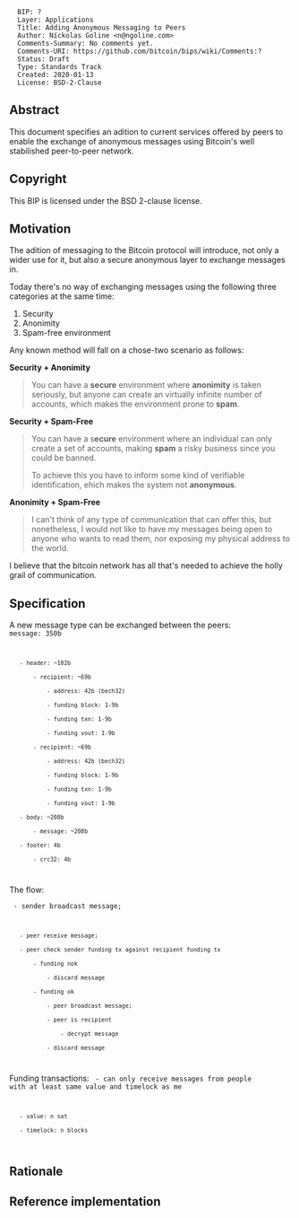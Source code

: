 <pre>
  BIP: ?
  Layer: Applications
  Title: Adding Anonymous Messaging to Peers
  Author: Níckolas Goline <n@ngoline.com>
  Comments-Summary: No comments yet.
  Comments-URI: https://github.com/bitcoin/bips/wiki/Comments:?
  Status: Draft
  Type: Standards Track
  Created: 2020-01-13
  License: BSD-2-Clause
</pre>

==Abstract==

This document specifies an adition to current services offered by peers to enable the exchange of anonymous messages using Bitcoin's well stabilished peer-to-peer network.

==Copyright==

This BIP is licensed under the BSD 2-clause license.

==Motivation==

The adition of messaging to the Bitcoin protocol will introduce, not only a wider use for it, but also a secure anonymous layer to exchange messages in.

Today there's no way of exchanging messages using the following three categories at the same time:

#  Security
#  Anonimity
#  Spam-free environment

Any known method will fall on a chose-two scenario as follows:

'''Security + Anonimity'''

<blockquote>You can have a '''secure''' environment where '''anonimity''' is taken seriously, but anyone can create an virtually infinite number of accounts, which makes the environment prone to '''spam'''.</blockquote>

'''Security + Spam-Free'''

<blockquote>You can have a s'''ecure''' environment where an individual can only create a set of accounts, making '''spam''' a risky business since you could be banned.

To achieve this you have to inform some kind of verifiable identification, ehich makes the system not '''anonymous'''.</blockquote>

'''Anonimity + Spam-Free'''

<blockquote>I can't think of any type of communication that can offer this, but nonetheless, I would not like to have my messages being open to anyone who wants to read them, nor exposing my physical address to the world.</blockquote>

I believe that the bitcoin network has all that's needed to achieve the holly grail of communication.

==Specification==

A new message type can be exchanged between the peers:
<code>
message: 350b
	- header: ~102b
		- recipient: ~69b 
			- address: 42b (bech32)
			- funding block: 1-9b
			- funding txn: 1-9b
			- funding vout: 1-9b
		- recipient: ~69b 
			- address: 42b (bech32)
			- funding block: 1-9b
			- funding txn: 1-9b
			- funding vout: 1-9b
	- body: ~208b
		- message: ~208b
	- footer: 4b
		- crc32: 4b
</code>

The flow:

<code>
- sender broadcast message;
	- peer receive message;
	- peer check sender funding tx against recipient funding tx
		- funding nok
			- discard message
		- funding ok
			- peer broadcast message;
			- peer is recipient
				- decrypt message
			- discard message
</code>

Funding transactions:
<code>
- can only receive messages from people with at least same value and timelock as me
	- value: n sat
	- timelock: n blocks
</code>

==Rationale==


==Reference implementation==